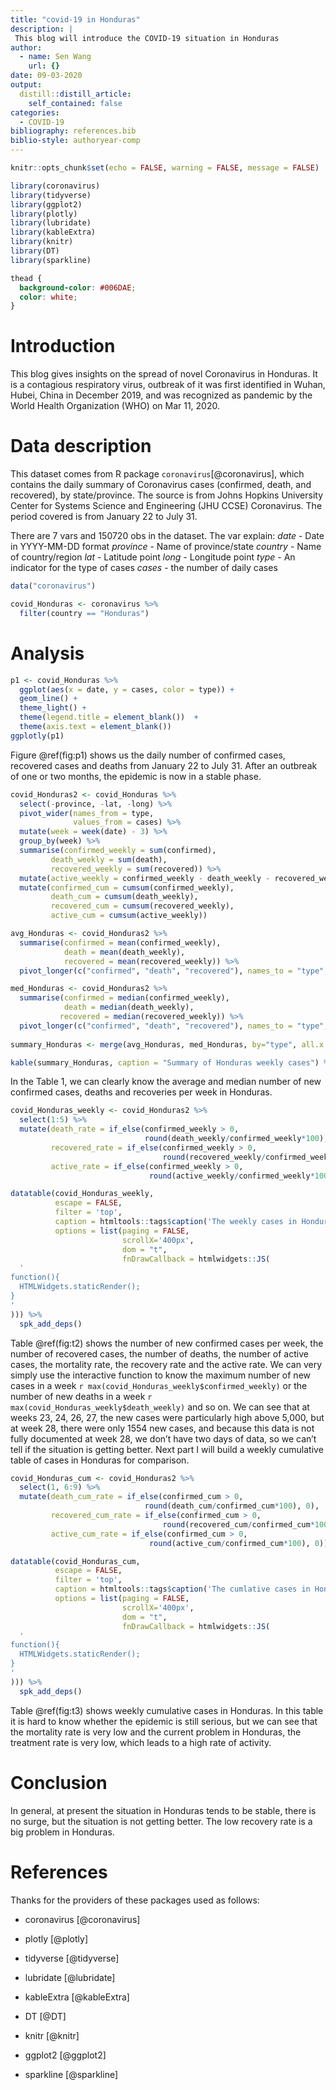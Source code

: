 ```yaml
---
title: "covid-19 in Honduras"
description: |
 This blog will introduce the COVID-19 situation in Honduras
author:
  - name: Sen Wang 
    url: {}
date: 09-03-2020
output:
  distill::distill_article:
    self_contained: false
categories:
  - COVID-19
bibliography: references.bib
biblio-style: authoryear-comp
---
```


```r
knitr::opts_chunk$set(echo = FALSE, warning = FALSE, message = FALSE)
```

```r
library(coronavirus)
library(tidyverse)
library(ggplot2)
library(plotly)
library(lubridate)
library(kableExtra)
library(knitr)
library(DT)
library(sparkline)
```

```css
thead {
  background-color: #006DAE;
  color: white;
}
```

# Introduction

This blog gives insights on the spread of novel Coronavirus in Honduras. It is a contagious respiratory virus, outbreak of it was first identified in Wuhan, Hubei, China in December 2019, and was recognized as pandemic by the World Health Organization (WHO) on Mar 11, 2020. 


# Data description

This dataset comes from  R package `coronavirus`[@coronavirus], which contains the daily summary of Coronavirus cases (confirmed, death, and recovered), by state/province. The source is from Johns Hopkins University Center for Systems Science and Engineering (JHU CCSE) Coronavirus. The period covered is from January 22 to July 31.

There are 7 vars and 150720 obs in the dataset.
The var explain:
*date* - Date in YYYY-MM-DD format
*province* - Name of province/state
*country* - Name of country/region
*lat* - Latitude point
*long* - Longitude point
*type* - An indicator for the type of cases 
*cases* - the number of daily cases 

```r
data("coronavirus")

covid_Honduras <- coronavirus %>%
  filter(country == "Honduras")
```

# Analysis

```r
p1 <- covid_Honduras %>%
  ggplot(aes(x = date, y = cases, color = type)) +
  geom_line() +
  theme_light() +
  theme(legend.title = element_blank())  +
  theme(axis.text = element_blank()) 
ggplotly(p1)
```

Figure \@ref(fig:p1) shows us the daily number of confirmed cases, recovered cases and deaths from January 22 to July 31. After an outbreak of one or two months, the epidemic is now in a stable phase.

```r
covid_Honduras2 <- covid_Honduras %>%
  select(-province, -lat, -long) %>%
  pivot_wider(names_from = type,
              values_from = cases) %>%
  mutate(week = week(date) - 3) %>%
  group_by(week) %>%
  summarise(confirmed_weekly = sum(confirmed),
         death_weekly = sum(death),
         recovered_weekly = sum(recovered)) %>%
  mutate(active_weekly = confirmed_weekly - death_weekly - recovered_weekly) %>%
  mutate(confirmed_cum = cumsum(confirmed_weekly),
         death_cum = cumsum(death_weekly),
         recovered_cum = cumsum(recovered_weekly),
         active_cum = cumsum(active_weekly))
```



```r
avg_Honduras <- covid_Honduras2 %>%
  summarise(confirmed = mean(confirmed_weekly),
            death = mean(death_weekly),
            recovered = mean(recovered_weekly)) %>%
  pivot_longer(c("confirmed", "death", "recovered"), names_to = "type", values_to = "avg")

med_Honduras <- covid_Honduras2 %>%
  summarise(confirmed = median(confirmed_weekly),
            death = median(death_weekly),
           recovered = median(recovered_weekly)) %>%
  pivot_longer(c("confirmed", "death", "recovered"), names_to = "type", values_to = "med")
  
summary_Honduras <- merge(avg_Honduras, med_Honduras, by="type", all.x = TRUE)  
```

```r
kable(summary_Honduras, caption = "Summary of Honduras weekly cases") %>% kable_styling(bootstrap_options = c("striped", "hover"))
```

In the Table 1, we can clearly know the average and median number of new confirmed cases, deaths and recoveries per week in Honduras.


```r
covid_Honduras_weekly <- covid_Honduras2 %>%
  select(1:5) %>%
  mutate(death_rate = if_else(confirmed_weekly > 0,
                              round(death_weekly/confirmed_weekly*100), 0),
         recovered_rate = if_else(confirmed_weekly > 0, 
                                  round(recovered_weekly/confirmed_weekly*100), 0),
         active_rate = if_else(confirmed_weekly > 0, 
                               round(active_weekly/confirmed_weekly*100), 0))
```

```r
datatable(covid_Honduras_weekly,
          escape = FALSE,
          filter = 'top',
          caption = htmltools::tags$caption('The weekly cases in Honduras'),
          options = list(paging = FALSE,
                         scrollX='400px',
                         dom = "t",
                         fnDrawCallback = htmlwidgets::JS(
  '
function(){
  HTMLWidgets.staticRender();
}
'
))) %>% 
  spk_add_deps()
```

Table \@ref(fig:t2) shows the number of new confirmed cases per week, the number of recovered cases, the number of deaths, the number of active cases, the mortality rate, the recovery rate and the active rate. We can very simply use the interactive function to know the maximum number of new cases in a week `r max(covid_Honduras_weekly$confirmed_weekly)` or the number of new deaths in a week `r max(covid_Honduras_weekly$death_weekly)` and so on. We can see that at weeks 23, 24, 26, 27, the new cases were particularly high above 5,000, but at week 28, there were only 1554 new cases, and because this data is not fully documented at week 28, we don't have two days of data, so we can't tell if the situation is getting better. Next part I will build a weekly cumulative table of cases in Honduras for comparison.

```r
covid_Honduras_cum <- covid_Honduras2 %>%
  select(1, 6:9) %>%
  mutate(death_cum_rate = if_else(confirmed_cum > 0,
                              round(death_cum/confirmed_cum*100), 0),
         recovered_cum_rate = if_else(confirmed_cum > 0, 
                                  round(recovered_cum/confirmed_cum*100), 0),
         active_cum_rate = if_else(confirmed_cum > 0, 
                               round(active_cum/confirmed_cum*100), 0))
```

```r
datatable(covid_Honduras_cum,
          escape = FALSE,
          filter = 'top',
          caption = htmltools::tags$caption('The cumlative cases in Honduras'),
          options = list(paging = FALSE,
                         scrollX='400px',
                         dom = "t",
                         fnDrawCallback = htmlwidgets::JS(
  '
function(){
  HTMLWidgets.staticRender();
}
'
))) %>% 
  spk_add_deps()
```

Table \@ref(fig:t3) shows weekly cumulative cases in Honduras. In this table it is hard to know whether the epidemic is still serious, but we can see that the mortality rate is very low and the current problem in Honduras, the treatment rate is very low, which leads to a high rate of activity.

# Conclusion

In general, at present the situation in Honduras tends to be stable, there is no surge, but the situation is not getting better. The low recovery rate is a big problem in Honduras.


# References

Thanks for the providers of these packages used as follows:


- coronavirus [@coronavirus]

- plotly [@plotly]

- tidyverse [@tidyverse]

- lubridate [@lubridate] 

- kableExtra [@kableExtra]

- DT [@DT]

- knitr [@knitr]

- ggplot2 [@ggplot2]

- sparkline [@sparkline]

